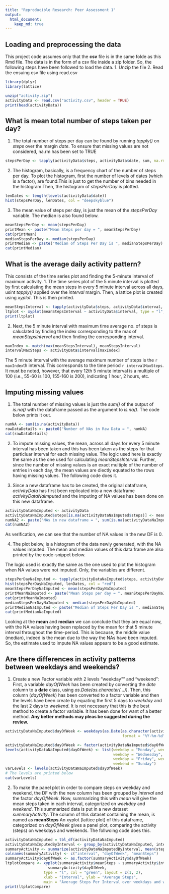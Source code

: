 ```yaml
---
title: "Reproducible Research: Peer Assessment 1"
output: 
  html_document:
    keep_md: true
---
```



## Loading and preprocessing the data
This project code assumes only that the **csv** file is in the same folde as this Rmd file.
The data is in the form of a csv file inside a zip folder. So, the following steps have been followed to load the data.
1. Unzip the file
2. Read the ensuing csv file using read.csv

```r
library(dplyr)
library(lattice)

unzip("activity.zip")
activityData <- read.csv("activity.csv", header = TRUE)
print(head(activityData))
```

## What is mean total number of steps taken per day?
1. The total number of steps per day can be found by running *tapply()* on *steps* over the margin *date*. To ensure that missing values are not considered, na.rm has been set to TRUE

```r
stepsPerDay <- tapply(activityData$steps, activityData$date, sum, na.rm = TRUE)
```

2. The histogram, basically, is a frequency chart of the number of steps per day. To plot the histogram, first the number of levels of dates (which is a factor), are found.This is just to get the number of bins needed in the histogram.Then, the histogram of *stepsPerDay* is plotted.

```r
lenDates <- length(levels(activityData$date))
hist(stepsPerDay, lenDates, col = "deepskyblue")
```

3. The mean value of steps per day, is just the mean of the *stepsPerDay* variable. The median is also found below.

```r
meanStepsPerDay <- mean(stepsPerDay)
printMean <- paste("Mean Steps per day = ", meanStepsPerDay)
cat(printMean)
medianStepsPerDay <- median(stepsPerDay)
printMedian <- paste("Median of Steps Per Day is ", medianStepsPerDay)
cat(printMedian)
```

## What is the average daily activity pattern?
This consists of the time series plot and finding the 5-minute interval of maximum activity.
1. The time series plot of the 5 minute interval is plotted by first calculating the mean steps in every 5 minute interval across all days, usint *tapply()* applied over the *interval* margin.
Then, a lattice plot is created using *xyplot*. This is then printed.

```r
meanStepsInterval <- tapply(activityData$steps, activityData$interval, mean, na.rm = TRUE)
ltplot <- xyplot(meanStepsInterval ~ activityData$interval, type = "l", col = "deepskyblue", xlab = "Interval", ylab = "Average Steps", main = "Average Steps Taken")
print(ltplot)
```

2. Next, the 5 minute interval with maximum time average no. of steps is caluclated by finding the index corresponding to the max of *meanStepsInterval* and then finding the corresponding  interval.

```r
maxIndex <- match(max(meanStepsInterval), meanStepsInterval)
intervalMaxSteps <- activityData$interval[maxIndex]
```

The 5 minute interval with the average maximum number of steps is the `r maxIndex`th interval.
This corresponds to the time period `r intervalMaxSteps`. It must be noted, however, that every 12th 5 minute interval is a multiple of 100 (i.e., 55-60 is 100, 155-160 is 200), indicating 1 hour, 2 hours, etc.

## Imputing missing values
1. The total number of missing values is just the *sum()* of the output of *is.na()* with the dataframe passed as the argument to *is.na()*. The code below prints it out.

```r
numNA <- sum(is.na(activityData))
rawDataDetails <- paste0("Number of NAs in Raw Data = ", numNA)
cat(rawDataDetails)
```

2. To impute missing values, the mean, across all days for every 5 minute interval has been taken and this has been taken as the steps for that particluar interval for each missing value.
The logic used here is exactly the same as the one used for calculating *meanStepsInterval*.
Further, since the number of missing values is an exact multiple of the number of entries in each day, the mean values are diectly equated to the rows having missing values. The following code does it.

3. Since a new dataframe has to be created, the original dataframe, *activityData* has first been replicated into a new dataframe *activityDataNaImputed* and the imputing of NA values has been done on this new dataframe.

```r
activityDataNaImputed <- activityData
activityDataNaImputed$steps[is.na(activityDataNaImputed$steps)] <- meanStepsInterval
numNA2 <- paste("NAs in new dataframe = ", sum(is.na(activityDataNaImputed)))
cat(numNA2)
```
As verification, we can see that the number of NA values in the new DF is 0.

4. The plot below, is a histogram of the data newly generated, with the NA values imputed. The mean and median values of this data frame are also printed by the code-snippet below.

The logic used is exactly the same as the one used to plot the histogram when NA values were not imputed. Only, the variables are different.

```r
stepsPerDayNaImputed <- tapply(activityDataNaImputed$steps, activityDataNaImputed$date, sum)
hist(stepsPerDayNaImputed, lenDates, col = "red")
meanStepsPerDayNaImputed <- mean(stepsPerDayNaImputed)
printMeanNaImputed <- paste("Mean Steps per day = ", meanStepsPerDayNaImputed)
cat(printMeanNaImputed)
medianStepsPerDayNaImputed <- median(stepsPerDayNaImputed)
printMedianNaImputed <- paste("Median of Steps Per Day is ", medianStepsPerDayNaImputed)
cat(printMedianNaImputed)
```
Looking at the **mean** and **median** we can conclude that they are equal now, with the NA values having been replaced by the mean for that 5 minute interval throughout the time-period. This is because, the middle value (median), indeed is the mean due to the way the NAs have been imputed. So, the estimate used to impute NA values appears to be a good estimate.

## Are there differences in activity patterns between weekdays and weekends?
1. Create a new Factor variable with 2 levels "weekday"" and "weekend": First, a variable *dayOfWeek* has been created by converting the *date* column to a **date** class, using *as.Date(as.character(...))*. 
Then, this column (*dayOfWeek*) has been converted to a factor variable and then the levels have been create by equating the first 5 days to *weekday* and the last 2 days to *weekend*. It is not necessary that this is the best method to create a factor variable. It has been done for want of a better method. **Any better methods may pleas be suggested during the review.**

```r
activityDataNaImputed$dayOfWeek <- weekdays(as.Date(as.character(activityDataNaImputed$date),
                                                    format = "%Y-%m-%d"))

activityDataNaImputed$dayOfWeek <- factor(activityDataNaImputed$dayOfWeek) 
levels(activityDataNaImputed$dayOfWeek) <- list(weekday = "Monday", weekday = "Tuesday",
                                                weekday = "Wednesday", weekday = "Thursday",
                                                weekday = "Friday", weekend = "Saturday",
                                                weekend = "Sunday")
varLevels <- levels(activityDataNaImputed$dayOfWeek)
# The levels are printed below
cat(varLevels)
```

2. To make the panel plot in order to compare steps on weekday and weekend, the DF with the new column has been grouped by *interval* and the factor *dayOfWeek*. Now, summarizing this with *mean*  will give the mean steps taken in each interval, categorized on *weekday* and *weekend*. This summarized data is put in a new dataset *summaryActivity*. The column of this dataset containing the mean, is named as **meanSteps**
An xyplot (lattice plot) of this dataframe, categorized on *dayOfWeek* gives a panel plot, comparing the activity (steps) on weekdays and weekends. The follwoing code does this.

```r
activityDataNaImputed = tbl_df(activityDataNaImputed)
activityDataNaImputedByInterval <- group_by(activityDataNaImputed, interval, dayOfWeek)
summaryActivity <- summarize(activityDataNaImputedByInterval, mean(steps))
colnames(summaryActivity) <- c("interval", "dayOfWeek", "meanSteps")
summaryActivity$dayOfWeek <- as.factor(summaryActivity$dayOfWeek)
ltplotCompare <- xyplot(summaryActivity$meanSteps ~ summaryActivity$interval | 
                   summaryActivity$dayOfWeek,
                 type = "l", col = "green", layout = c(1, 2),
                 xlab = "Interval", ylab = "Average Steps",
                 main = "Average Steps Per Interval over weekdays and weekends")
print(ltplotCompare)
```